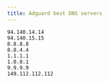 ---
title: Adguard best DNS servers 
---

```
94.140.14.14
94.140.15.15
8.8.8.8
8.8.4.4
1.1.1.1
1.0.0.1
9.9.9.9
149.112.112.112
```
